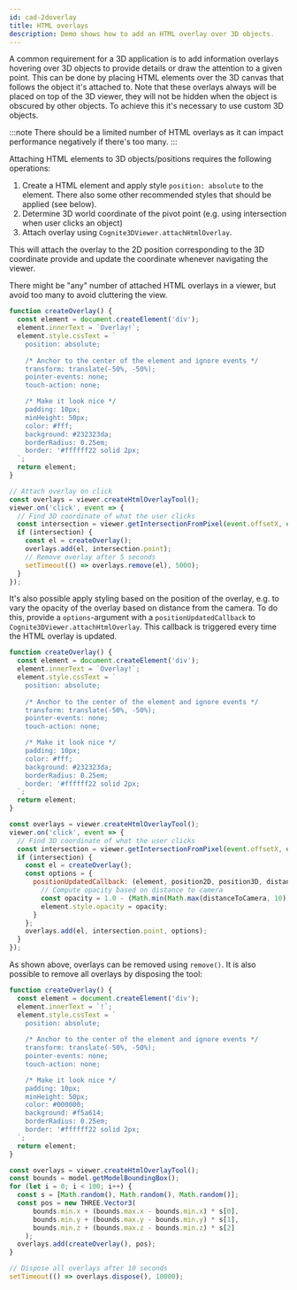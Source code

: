 ```yaml
---
id: cad-2doverlay
title: HTML overlays
description: Demo shows how to add an HTML overlay over 3D objects.
---
```



A common requirement for a 3D application is to add information overlays hovering over 3D objects
to provide details or draw the attention to a given point. This can be done by placing HTML elements over the 3D canvas
that follows the object it's attached to. Note that these overlays always will be placed on top of the 3D viewer,
they will not be hidden when the object is obscured by other objects.
To achieve this it's necessary to use custom 3D objects.

:::note
There should be a limited number of HTML overlays as it can impact performance negatively if there's too many.
:::

<DemoWrapper name="Cognite3DViewerDemo" />

Attaching HTML elements to 3D objects/positions requires the following operations:

1. Create a HTML element and apply style `position: absolute` to the element. There also some other recommended 
   styles that should be applied (see below).
2. Determine 3D world coordinate of the pivot point (e.g. using intersection when user clicks an object)
3. Attach overlay using `Cognite3DViewer.attachHtmlOverlay`.

This will attach the overlay to the 2D position corresponding to the 3D coordinate provide and update
the coordinate whenever navigating the viewer.

There might be "any" number of attached HTML overlays in a viewer, but avoid too many to avoid cluttering the
view.

```jsx runnable
function createOverlay() {
  const element = document.createElement('div');
  element.innerText = `Overlay!`;
  element.style.cssText = `
    position: absolute;
    
    /* Anchor to the center of the element and ignore events */
    transform: translate(-50%, -50%);
    pointer-events: none;
    touch-action: none;

    /* Make it look nice */
    padding: 10px;
    minHeight: 50px;
    color: #fff;
    background: #232323da;
    borderRadius: 0.25em;
    border: '#ffffff22 solid 2px;
  `;
  return element;
}

// Attach overlay on click
const overlays = viewer.createHtmlOverlayTool();
viewer.on('click', event => {
  // Find 3D coordinate of what the user clicks
  const intersection = viewer.getIntersectionFromPixel(event.offsetX, event.offsetY);
  if (intersection) {
    const el = createOverlay();
    overlays.add(el, intersection.point);
    // Remove overlay after 5 seconds
    setTimeout(() => overlays.remove(el), 5000);
  }
});
```

It's also possible apply styling based on the position of the 
overlay, e.g. to vary the opacity of the overlay based on distance 
from the camera. To do this, provide a `options`-argument with a 
`positionUpdatedCallback` to `Cognite3DViewer.attachHtmlOverlay`. This
callback is triggered every time the HTML overlay is updated.

```js runnable
function createOverlay() {
  const element = document.createElement('div');
  element.innerText = `Overlay!`;
  element.style.cssText = `
    position: absolute;
    
    /* Anchor to the center of the element and ignore events */
    transform: translate(-50%, -50%);
    pointer-events: none;
    touch-action: none;

    /* Make it look nice */
    padding: 10px;
    color: #fff;
    background: #232323da;
    borderRadius: 0.25em;
    border: '#ffffff22 solid 2px;
  `;
  return element;
}

const overlays = viewer.createHtmlOverlayTool();
viewer.on('click', event => {
  // Find 3D coordinate of what the user clicks
  const intersection = viewer.getIntersectionFromPixel(event.offsetX, event.offsetY);
  if (intersection) {
    const el = createOverlay();
    const options = {
      positionUpdatedCallback: (element, position2D, position3D, distanceToCamera) => {
        // Compute opacity based on distance to camera
        const opacity = 1.0 - (Math.min(Math.max(distanceToCamera, 10), 110) - 10) / 100.0;
        element.style.opacity = opacity;
      }
    };
    overlays.add(el, intersection.point, options);
  }
});
```

As shown above, overlays can be removed using `remove()`. It is also possible to remove all 
overlays by disposing the tool:

```js runnable
function createOverlay() {
  const element = document.createElement('div');
  element.innerText = `!`;
  element.style.cssText = `
    position: absolute;
    
    /* Anchor to the center of the element and ignore events */
    transform: translate(-50%, -50%);
    pointer-events: none;
    touch-action: none;

    /* Make it look nice */
    padding: 10px;
    minHeight: 50px;
    color: #000000;
    background: #f5a614;
    borderRadius: 0.25em;
    border: '#ffffff22 solid 2px;
  `;
  return element;
}

const overlays = viewer.createHtmlOverlayTool();
const bounds = model.getModelBoundingBox();
for (let i = 0; i < 100; i++) {
  const s = [Math.random(), Math.random(), Math.random()];
  const pos = new THREE.Vector3(
      bounds.min.x + (bounds.max.x - bounds.min.x) * s[0],
      bounds.min.y + (bounds.max.y - bounds.min.y) * s[1],
      bounds.min.z + (bounds.max.z - bounds.min.z) * s[2]
    );
  overlays.add(createOverlay(), pos);
}

// Dispose all overlays after 10 seconds
setTimeout(() => overlays.dispose(), 10000);
```
